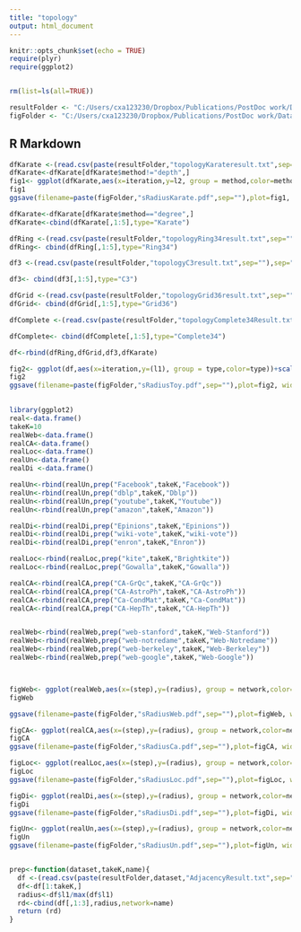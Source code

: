 ```yaml
---
title: "topology"
output: html_document
---
```


```r
knitr::opts_chunk$set(echo = TRUE)
require(plyr)
require(ggplot2)


rm(list=ls(all=TRUE))

resultFolder <- "C:/Users/cxa123230/Dropbox/Publications/PostDoc work/Data Depth/results/"
figFolder <- "C:/Users/cxa123230/Dropbox/Publications/PostDoc work/Data Depth/ICDM/figs/"

```

## R Markdown

 

```r
dfKarate <-(read.csv(paste(resultFolder,"topologyKarateresult.txt",sep=""),sep="\t",header=T))
dfKarate<-dfKarate[dfKarate$method!="depth",] 
fig1<- ggplot(dfKarate,aes(x=iteration,y=l2, group = method,color=method))+scale_x_continuous(breaks=c(0,4,8,12,16),name="step")+scale_y_continuous(name=expression(mu[1]))+geom_line(size=1.5)+geom_point(aes(shape=method), size=4)  +scale_shape_manual(values=c(0,4,2,1))+theme(legend.position = c(0.8, 0.6),text = element_text(size=20))
fig1  
ggsave(filename=paste(figFolder,"sRadiusKarate.pdf",sep=""),plot=fig1, width=6,height=4,unit="in")

dfKarate<-dfKarate[dfKarate$method=="degree",]
dfKarate<-cbind(dfKarate[,1:5],type="Karate") 

dfRing <-(read.csv(paste(resultFolder,"topologyRing34result.txt",sep=""),sep="\t",header=T))
dfRing<- cbind(dfRing[,1:5],type="Ring34")

df3 <-(read.csv(paste(resultFolder,"topologyC3result.txt",sep=""),sep="\t",header=T))

df3<- cbind(df3[,1:5],type="C3") 

dfGrid <-(read.csv(paste(resultFolder,"topologyGrid36result.txt",sep=""),sep="\t",header=T))
dfGrid<- cbind(dfGrid[,1:5],type="Grid36") 

dfComplete <-(read.csv(paste(resultFolder,"topologyComplete34Result.txt",sep=""),sep="\t",header=T))

dfComplete<- cbind(dfComplete[,1:5],type="Complete34") 

df<-rbind(dfRing,dfGrid,df3,dfKarate)

fig2<- ggplot(df,aes(x=iteration,y=(l1), group = type,color=type))+scale_x_continuous(breaks=c(0,4,8,12,16,20,24),name="step")+geom_line(size=1.5)+geom_point(aes(shape=type), size=4)  +scale_shape_manual(values=c(0,4,2,1))+scale_y_sqrt(name=expression(mu[1]))+theme(legend.position = c(0.8, 0.6),text = element_text(size=20))
fig2  
ggsave(filename=paste(figFolder,"sRadiusToy.pdf",sep=""),plot=fig2, width=6,height=4,unit="in")
 
```
```r
library(ggplot2)
real<-data.frame()
takeK=10
realWeb<-data.frame()
realCA<-data.frame()
realLoc<-data.frame()
realUn<-data.frame()
realDi <-data.frame()

realUn<-rbind(realUn,prep("Facebook",takeK,"Facebook"))
realUn<-rbind(realUn,prep("dblp",takeK,"Dblp"))
realUn<-rbind(realUn,prep("youtube",takeK,"Youtube"))
realUn<-rbind(realUn,prep("amazon",takeK,"Amazon"))

realDi<-rbind(realDi,prep("Epinions",takeK,"Epinions"))
realDi<-rbind(realDi,prep("wiki-vote",takeK,"wiki-vote"))
realDi<-rbind(realDi,prep("enron",takeK,"Enron"))

realLoc<-rbind(realLoc,prep("kite",takeK,"Brightkite"))
realLoc<-rbind(realLoc,prep("Gowalla",takeK,"Gowalla")) 

realCA<-rbind(realCA,prep("CA-GrQc",takeK,"CA-GrQc"))
realCA<-rbind(realCA,prep("CA-AstroPh",takeK,"CA-AstroPh"))
realCA<-rbind(realCA,prep("Ca-CondMat",takeK,"Ca-CondMat"))
realCA<-rbind(realCA,prep("CA-HepTh",takeK,"CA-HepTh"))


realWeb<-rbind(realWeb,prep("web-stanford",takeK,"Web-Stanford"))
realWeb<-rbind(realWeb,prep("web-notredame",takeK,"Web-Notredame"))
realWeb<-rbind(realWeb,prep("web-berkeley",takeK,"Web-Berkeley"))
realWeb<-rbind(realWeb,prep("web-google",takeK,"Web-Google"))



figWeb<- ggplot(realWeb,aes(x=(step),y=(radius), group = network,color=network))+scale_x_continuous(breaks=c(0,4,8,12,16,20,24),name="step")+geom_line(size=1.5)+geom_point(aes(shape=network), size=4)  +scale_y_continuous(name=expression(mu[1]))+theme(legend.position = c(0.8, 0.7),text = element_text(size=20))
figWeb 

ggsave(filename=paste(figFolder,"sRadiusWeb.pdf",sep=""),plot=figWeb, width=6,height=4,unit="in")

figCA<- ggplot(realCA,aes(x=(step),y=(radius), group = network,color=network))+scale_x_continuous(breaks=c(0,4,8,12,16,20,24),name="step")+geom_line(size=1.5)+geom_point(aes(shape=network), size=4)  +scale_y_continuous(name=expression(mu[1]))+theme(legend.position = c(0.8, 0.7),text = element_text(size=20))
figCA 
ggsave(filename=paste(figFolder,"sRadiusCa.pdf",sep=""),plot=figCA, width=6,height=4,unit="in")

figLoc<- ggplot(realLoc,aes(x=(step),y=(radius), group = network,color=network))+scale_x_continuous(breaks=c(0,4,8,12,16,20,24),name="step")+geom_line(size=1.5)+geom_point(aes(shape=network), size=4)  +scale_y_continuous(name=expression(mu[1]))+theme(legend.position = c(0.8, 0.7),text = element_text(size=20))
figLoc 
ggsave(filename=paste(figFolder,"sRadiusLoc.pdf",sep=""),plot=figLoc, width=6,height=4,unit="in")

figDi<- ggplot(realDi,aes(x=(step),y=(radius), group = network,color=network))+scale_x_continuous(breaks=c(0,4,8,12,16,20,24),name="step")+geom_line(size=1.5)+geom_point(aes(shape=network), size=4)  +scale_y_continuous(name=expression(mu[1]))+theme(legend.position = c(0.8, 0.7),text = element_text(size=20))
figDi 
ggsave(filename=paste(figFolder,"sRadiusDi.pdf",sep=""),plot=figDi, width=6,height=4,unit="in")

figUn<- ggplot(realUn,aes(x=(step),y=(radius), group = network,color=network))+scale_x_continuous(breaks=c(0,4,8,12,16,20,24),name="step")+geom_line(size=1.5)+geom_point(aes(shape=network), size=4)  +scale_y_continuous(name=expression(mu[1]))+theme(legend.position = c(0.8, 0.7),text = element_text(size=20))
figUn 
ggsave(filename=paste(figFolder,"sRadiusUn.pdf",sep=""),plot=figUn, width=6,height=4,unit="in")


prep<-function(dataset,takeK,name){
  df <-(read.csv(paste(resultFolder,dataset,"AdjacencyResult.txt",sep=""),sep="\t",header=T))
  df<-df[1:takeK,]
  radius<-df$l1/max(df$l1)
  rd<-cbind(df[,1:3],radius,network=name)
  return (rd)
}

```


















 